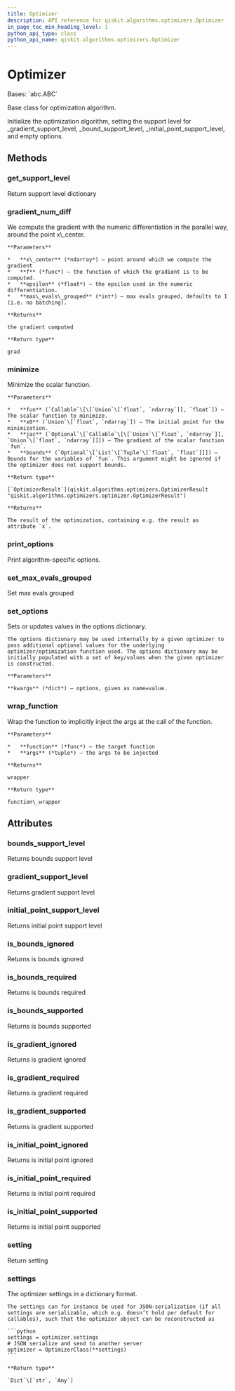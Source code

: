 ```yaml
---
title: Optimizer
description: API reference for qiskit.algorithms.optimizers.Optimizer
in_page_toc_min_heading_level: 1
python_api_type: class
python_api_name: qiskit.algorithms.optimizers.Optimizer
---
```


# Optimizer

<Class id="qiskit.algorithms.optimizers.Optimizer" isDedicatedPage={true} github="https://github.com/qiskit/qiskit/tree/stable/0.22/qiskit/algorithms/optimizers/optimizer.py" signature="Optimizer" modifiers="class">
  Bases: `abc.ABC`

  Base class for optimization algorithm.

  Initialize the optimization algorithm, setting the support level for \_gradient\_support\_level, \_bound\_support\_level, \_initial\_point\_support\_level, and empty options.

  ## Methods

  <span id="qiskit-algorithms-optimizers-optimizer-get-support-level" />

  ### get\_support\_level

  <Function id="qiskit.algorithms.optimizers.Optimizer.get_support_level" signature="Optimizer.get_support_level()" modifiers="abstract">
    Return support level dictionary
  </Function>

  <span id="qiskit-algorithms-optimizers-optimizer-gradient-num-diff" />

  ### gradient\_num\_diff

  <Function id="qiskit.algorithms.optimizers.Optimizer.gradient_num_diff" signature="Optimizer.gradient_num_diff(x_center, f, epsilon, max_evals_grouped=None)" modifiers="static">
    We compute the gradient with the numeric differentiation in the parallel way, around the point x\_center.

    **Parameters**

    *   **x\_center** (*ndarray*) – point around which we compute the gradient
    *   **f** (*func*) – the function of which the gradient is to be computed.
    *   **epsilon** (*float*) – the epsilon used in the numeric differentiation.
    *   **max\_evals\_grouped** (*int*) – max evals grouped, defaults to 1 (i.e. no batching).

    **Returns**

    the gradient computed

    **Return type**

    grad
  </Function>

  <span id="qiskit-algorithms-optimizers-optimizer-minimize" />

  ### minimize

  <Function id="qiskit.algorithms.optimizers.Optimizer.minimize" signature="Optimizer.minimize(fun, x0, jac=None, bounds=None)" modifiers="abstract">
    Minimize the scalar function.

    **Parameters**

    *   **fun** (`Callable`\[\[`Union`\[`float`, `ndarray`]], `float`]) – The scalar function to minimize.
    *   **x0** (`Union`\[`float`, `ndarray`]) – The initial point for the minimization.
    *   **jac** (`Optional`\[`Callable`\[\[`Union`\[`float`, `ndarray`]], `Union`\[`float`, `ndarray`]]]) – The gradient of the scalar function `fun`.
    *   **bounds** (`Optional`\[`List`\[`Tuple`\[`float`, `float`]]]) – Bounds for the variables of `fun`. This argument might be ignored if the optimizer does not support bounds.

    **Return type**

    [`OptimizerResult`](qiskit.algorithms.optimizers.OptimizerResult "qiskit.algorithms.optimizers.optimizer.OptimizerResult")

    **Returns**

    The result of the optimization, containing e.g. the result as attribute `x`.
  </Function>

  <span id="qiskit-algorithms-optimizers-optimizer-print-options" />

  ### print\_options

  <Function id="qiskit.algorithms.optimizers.Optimizer.print_options" signature="Optimizer.print_options()">
    Print algorithm-specific options.
  </Function>

  <span id="qiskit-algorithms-optimizers-optimizer-set-max-evals-grouped" />

  ### set\_max\_evals\_grouped

  <Function id="qiskit.algorithms.optimizers.Optimizer.set_max_evals_grouped" signature="Optimizer.set_max_evals_grouped(limit)">
    Set max evals grouped
  </Function>

  <span id="qiskit-algorithms-optimizers-optimizer-set-options" />

  ### set\_options

  <Function id="qiskit.algorithms.optimizers.Optimizer.set_options" signature="Optimizer.set_options(**kwargs)">
    Sets or updates values in the options dictionary.

    The options dictionary may be used internally by a given optimizer to pass additional optional values for the underlying optimizer/optimization function used. The options dictionary may be initially populated with a set of key/values when the given optimizer is constructed.

    **Parameters**

    **kwargs** (*dict*) – options, given as name=value.
  </Function>

  <span id="qiskit-algorithms-optimizers-optimizer-wrap-function" />

  ### wrap\_function

  <Function id="qiskit.algorithms.optimizers.Optimizer.wrap_function" signature="Optimizer.wrap_function(function, args)" modifiers="static">
    Wrap the function to implicitly inject the args at the call of the function.

    **Parameters**

    *   **function** (*func*) – the target function
    *   **args** (*tuple*) – the args to be injected

    **Returns**

    wrapper

    **Return type**

    function\_wrapper
  </Function>

  ## Attributes

  ### bounds\_support\_level

  <Attribute id="qiskit.algorithms.optimizers.Optimizer.bounds_support_level">
    Returns bounds support level
  </Attribute>

  ### gradient\_support\_level

  <Attribute id="qiskit.algorithms.optimizers.Optimizer.gradient_support_level">
    Returns gradient support level
  </Attribute>

  ### initial\_point\_support\_level

  <Attribute id="qiskit.algorithms.optimizers.Optimizer.initial_point_support_level">
    Returns initial point support level
  </Attribute>

  ### is\_bounds\_ignored

  <Attribute id="qiskit.algorithms.optimizers.Optimizer.is_bounds_ignored">
    Returns is bounds ignored
  </Attribute>

  ### is\_bounds\_required

  <Attribute id="qiskit.algorithms.optimizers.Optimizer.is_bounds_required">
    Returns is bounds required
  </Attribute>

  ### is\_bounds\_supported

  <Attribute id="qiskit.algorithms.optimizers.Optimizer.is_bounds_supported">
    Returns is bounds supported
  </Attribute>

  ### is\_gradient\_ignored

  <Attribute id="qiskit.algorithms.optimizers.Optimizer.is_gradient_ignored">
    Returns is gradient ignored
  </Attribute>

  ### is\_gradient\_required

  <Attribute id="qiskit.algorithms.optimizers.Optimizer.is_gradient_required">
    Returns is gradient required
  </Attribute>

  ### is\_gradient\_supported

  <Attribute id="qiskit.algorithms.optimizers.Optimizer.is_gradient_supported">
    Returns is gradient supported
  </Attribute>

  ### is\_initial\_point\_ignored

  <Attribute id="qiskit.algorithms.optimizers.Optimizer.is_initial_point_ignored">
    Returns is initial point ignored
  </Attribute>

  ### is\_initial\_point\_required

  <Attribute id="qiskit.algorithms.optimizers.Optimizer.is_initial_point_required">
    Returns is initial point required
  </Attribute>

  ### is\_initial\_point\_supported

  <Attribute id="qiskit.algorithms.optimizers.Optimizer.is_initial_point_supported">
    Returns is initial point supported
  </Attribute>

  ### setting

  <Attribute id="qiskit.algorithms.optimizers.Optimizer.setting">
    Return setting
  </Attribute>

  ### settings

  <Attribute id="qiskit.algorithms.optimizers.Optimizer.settings">
    The optimizer settings in a dictionary format.

    The settings can for instance be used for JSON-serialization (if all settings are serializable, which e.g. doesn’t hold per default for callables), such that the optimizer object can be reconstructed as

    ```python
    settings = optimizer.settings
    # JSON serialize and send to another server
    optimizer = OptimizerClass(**settings)
    ```

    **Return type**

    `Dict`\[`str`, `Any`]
  </Attribute>
</Class>

